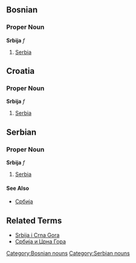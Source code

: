 ==Bosnian==
===Proper Noun===
'''Srbija''' ''f''
#[[Serbia]]
[[Category:Bosnian nouns]]

==Croatia==
===Proper Noun===
'''Srbija''' ''f''
#[[Serbia]]

==Serbian==
===Proper Noun===
'''Srbija''' ''f''
#[[Serbia]]
====See Also====
*[[Србија]]
==Related Terms==
*[[Srbija i Crna Gora]]
*[[Србија и Црна Гора]]
[[Category:Serbian nouns]]